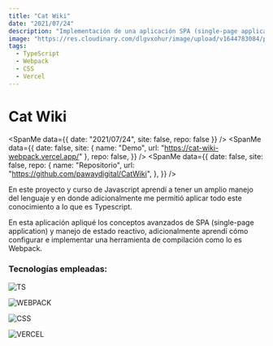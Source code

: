```yaml
---
title: "Cat Wiki"
date: "2021/07/24"
description: "Implementación de una aplicación SPA (single-page application), manejo de estado reactivo con TS vanilla."
image: "https://res.cloudinary.com/dlgvxohur/image/upload/v1644783084/proyectos/CatWiki/c3rp7p8ggnpzuavzg3kf.jpg"
tags:
  - TypeScript
  - Webpack
  - CSS
  - Vercel
---
```


# Cat Wiki

<section className="flex items-center">

<SpanMe data={{ date: "2021/07/24", site: false, repo: false }} />
<SpanMe
  data={{
    date: false,
    site: { name: "Demo", url: "https://cat-wiki-webpack.vercel.app/" },
    repo: false,
  }}
/>
<SpanMe
  data={{
    date: false,
    site: false,
    repo: {
      name: "Repositorio",
      url: "https://github.com/pawaydigital/CatWiki",
    },
  }}
/>

</section>

En este proyecto y curso de Javascript aprendí a tener un amplio manejo del lenguaje y en donde adicionalmente me permitió aplicar todo este conocimiento a lo que es Typescript.

En esta aplicación apliqué los conceptos avanzados de SPA (single-page application) y manejo de estado reactivo, adicionalmente aprendí cómo configurar e implementar una herramienta de compilación como lo es Webpack.

### Tecnologías empleadas:

<section>

![TS](https://img.shields.io/badge/-TYPESCRIPT-3178C6?&logo=TypeScript&logoColor=ffffff)

![WEBPACK](https://img.shields.io/badge/-WEBPACK-8DD6F9?&logo=Webpack&logoColor=ffffff)

![CSS](https://img.shields.io/badge/-CSS-1572B6?&logo=css3&logoColor=ffffff)

![VERCEL](https://img.shields.io/badge/-VERCEL-000000?&logo=Vercel&logoColor=ffffff)

</section>

<br />

<ImageMe
  src="https://res.cloudinary.com/dlgvxohur/image/upload/v1627482227/proyectos/CatWiki/g1alexander-foto-1.webp"
  alt="portada-cat-wiki"
/>
